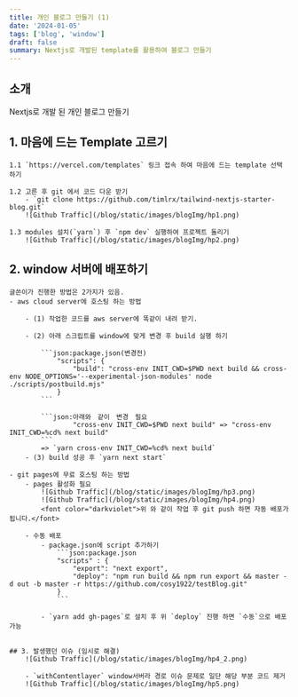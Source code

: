 ```yaml
---
title: 개인 블로그 만들기 (1)
date: '2024-01-05'
tags: ['blog', 'window']
draft: false
summary: Nextjs로 개발된 template를 활용하여 블로그 만들기
---
```


## 소개

Nextjs로 개발 된 개인 블로그 만들기

## 1. 마음에 드는 Template 고르기

    1.1 `https://vercel.com/templates` 링크 접속 하여 마음에 드는 template 선택 하기

    1.2 고른 후 git 에서 코드 다운 받기
        - `git clone https://github.com/timlrx/tailwind-nextjs-starter-blog.git`
        ![Github Traffic](/blog/static/images/blogImg/hp1.png)

    1.3 modules 설치(`yarn`) 후 `npm dev` 실행하여 프로젝트 돌리기
        ![Github Traffic](/blog/static/images/blogImg/hp2.png)

## 2. window 서버에 배포하기

    글쓴이가 진행한 방법은 2가지가 있음.
    - aws cloud server에 호스팅 하는 방법

        - (1) 작업한 코드를 aws server에 똑같이 내려 받기.

        - (2) 아래 스크립트를 window에 맞게 변경 후 build 실행 하기

            ```json:package.json(변경전)
                "scripts": {
                    "build": "cross-env INIT_CWD=$PWD next build && cross-env NODE_OPTIONS='--experimental-json-modules' node ./scripts/postbuild.mjs"
                }
            ```

            ```json:아래와　같이　변경　필요
                    "cross-env INIT_CWD=$PWD next build" => "cross-env INIT_CWD=%cd% next build"
            ```
            => `yarn cross-env INIT_CWD=%cd% next build`
        - (3) build 성공 후 `yarn next start`

    - git pages에 무료 호스팅 하는 방법
        - pages 활성화 필요
            ![Github Traffic](/blog/static/images/blogImg/hp3.png)
            ![Github Traffic](/blog/static/images/blogImg/hp4.png)
            <font color="darkviolet">위 와 같이 작업 후 git push 하면 자동 배포가 됩니다.</font>

        - 수동 배포
            - package.json에 script 추가하기
                ```json:package.json
                "scripts" : {
                    "export": "next export",
                    "deploy": "npm run build && npm run export && master -d out -b master -r https://github.com/cosy1922/testBlog.git"
                }
                ```

            - `yarn add gh-pages`로 설치 후 위 `deploy` 진행 하면 `수동`으로 배포 가능


    ## 3. 발생했던 이슈 (임시로 해결)
        ![Github Traffic](/blog/static/images/blogImg/hp4_2.png)

        - `withContentlayer` window서버라 경로 이슈 문제로 일단 해당 부분 코드 제거
        ![Github Traffic](/blog/static/images/blogImg/hp5.png)
